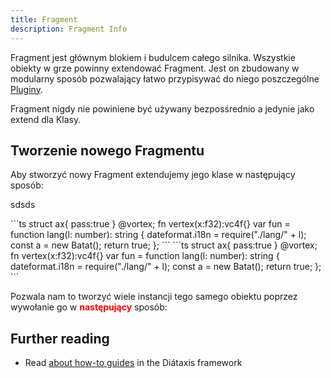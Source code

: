 ```yaml
---
title: Fragment
description: Fragment Info
---
```



Fragment jest głównym blokiem i budulcem całego silnika. Wszystkie obiekty w
grze powinny extendować Fragment. Jest on zbudowany w modularny sposób
pozwalający łatwo przypisywać do niego poszczególne [Pluginy](https://diataxis.fr/how-to-guides/).

Fragment nigdy nie powiniene być używany bezposśrednio a jedynie jako extend
dla Klasy.

## Tworzenie nowego Fragmentu

Aby stworzyć nowy Fragment extendujemy jego klase w następujący sposób:

<p class="text-sky-600">sdsds</p>
<Tabs>
  <TabItem label="pipeline.ts">
    ```ts
struct ax{
    pass:true
}
@vortex;
fn vertex(x:f32):vc4f{}
var fun = function lang(l: number): string {
  dateformat.i18n = require("./lang/" + l);
  const a = new Batat();
  return true;
};
```
  </TabItem>
  <TabItem label="shader.wgsl">
    ```ts
struct ax{
    pass:true
}
@vortex;
fn vertex(x:f32):vc4f{}
var fun = function lang(l: number): string {
  dateformat.i18n = require("./lang/" + l);
  const a = new Batat();
  return true;
};
```
  </TabItem>
</Tabs>

Pozwala nam to tworzyć wiele instancji tego samego obiektu poprzez
wywołanie go w <span style="color:red">**następujący**</span> sposób:

## Further reading

- Read [about how-to guides](https://diataxis.fr/how-to-guides/) in the Diátaxis framework
